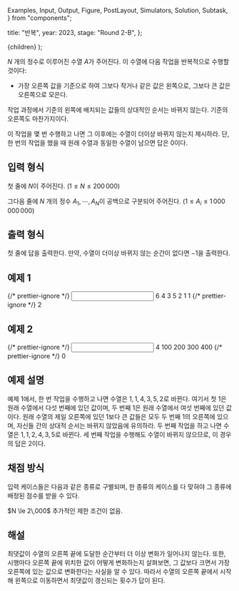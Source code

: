   Examples,
  Input,
  Output,
  Figure,
  PostLayout,
  Simulators,
  Solution,
  Subtask,
} from "components";

  title: "반복",
  year: 2023,
  stage: "Round 2-B",
};

  <PostLayout meta={meta}>{children}</PostLayout>
);

$N$ 개의 정수로 이루어진 수열 $A$가 주어진다.
이 수열에 다음 작업을 반복적으로 수행할 것이다:

* 가장 오른쪽 값을 기준으로 하여 그보다 작거나 같은 값은 왼쪽으로, 그보다 큰 값은 오른쪽으로 모은다.

작업 과정에서 기준의 왼쪽에 배치되는 값들의 상대적인 순서는 바뀌지 않는다.
기준의 오른쪽도 마찬가지이다.

이 작업을 몇 번 수행하고 나면 그 이후에는 수열이 더이상 바뀌지 않는지 제시하라.
단, 한 번의 작업을 했을 때 원래 수열과 동일한 수열이 남으면 답은 $0$이다.

## 입력 형식

첫 줄에 $N$이 주어진다. ($1 \le N \le 200\,000$)

그다음 줄에 $N$ 개의 정수 $A_1, \cdots, A_N$이 공백으로 구분되어 주어진다.
($1 \le A_{i} \le 1\,000\,000\,000$)

## 출력 형식

첫 줄에 답을 출력한다.
만약, 수열이 더이상 바뀌지 않는 순간이 없다면 $-1$을 출력한다.

## 예제 1

<Examples>
  {/* prettier-ignore */}
  <Input>
6
4 3 5 2 1 1
  </Input>
  {/* prettier-ignore */}
  <Output>
2
  </Output>
</Examples>

## 예제 2

<Examples>
  {/* prettier-ignore */}
  <Input>
4
100 200 300 400
  </Input>
  {/* prettier-ignore */}
  <Output>
0
  </Output>
</Examples>

## 예제 설명

예제 1에서, 한 번 작업을 수행하고 나면 수열은 $1, 1, 4, 3, 5, 2$로 바뀐다.
여기서 첫 $1$은 원래 수열에서 다섯 번째에 있던 값이며,
두 번째 $1$은 원래 수열에서 여섯 번째에 있던 값이다.
원래 수열의 제일 오른쪽에 있던 $1$보다 큰 값들은 모두 두 번째
$1$의 오른쪽에 있으며,
자신들 간의 상대적 순서는 바뀌지 않았음에 유의하라.
두 번째 작업을 하고 나면 수열은 $1, 1, 2, 4, 3, 5$로 바뀐다.
세 번째 작업을 수행해도 수열이 바뀌지 않으므로, 이 경우의 답은 $2$이다.

## 채점 방식

입력 케이스들은 다음과 같은 종류로 구별되며,
한 종류의 케이스를 다 맞혀야 그 종류에 배정된 점수를 받을 수 있다.

<Subtask index={1} score={32}>
  $N \le 2\,000$
</Subtask>
<Subtask index={2} score={68}>
  추가적인 제한 조건이 없음.
</Subtask>

## 해설

<Solution>
최댓값이 수열의 오른쪽 끝에 도달한 순간부터 더 이상 변화가 일어나지 않는다.
또한, 시행마다 오른쪽 끝에 위치한 값이 어떻게 변화하는지 살펴보면,
그 값보다 크면서 가장 오른쪽에 있는 값으로 변화한다는 사실을 알 수 있다.
따라서 수열의 오른쪽 끝에서 시작해 왼쪽으로 이동하면서 최댓값이 갱신되는 횟수가 답이 된다.
</Solution>
